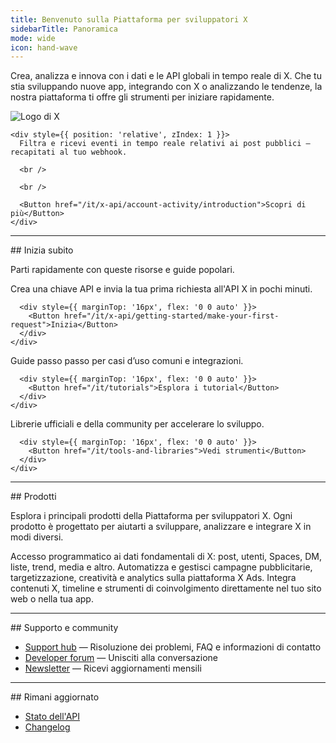 ```yaml
---
title: Benvenuto sulla Piattaforma per sviluppatori X
sidebarTitle: Panoramica
mode: wide
icon: hand-wave
---
```



Crea, analizza e innova con i dati e le API globali in tempo reale di X. Che tu stia sviluppando nuove app, integrando con X o analizzando le tendenze, la nostra piattaforma ti offre gli strumenti per iniziare rapidamente.

<Card title="Webhook del Flusso filtrato: ora disponibili" icon="bolt" iconType="solid">
  <div
    style={{
position: 'relative',
minHeight: '90px'
}}
  >
    <div
      style={{
position: 'absolute',
top: '25%',
left: '85%',
transform: 'translate(-50%, -50%)',
opacity: 0.10,
zIndex: 0,
width: '40%',
maxWidth: '320px',
pointerEvents: 'none',
filter: 'grayscale(1)'
}}
    >
      <img src="/logo/logo.svg" alt="Logo di X" style={{ width: '100%' }} />
    </div>

    <div style={{ position: 'relative', zIndex: 1 }}>
      Filtra e ricevi eventi in tempo reale relativi ai post pubblici — recapitati al tuo webhook.

      <br />

      <br />

      <Button href="/it/x-api/account-activity/introduction">Scopri di più</Button>
    </div>
  </div>
</Card>

---

<div id="jump-right-in">
  ## Inizia subito
</div>

Parti rapidamente con queste risorse e guide popolari.

<div className="grid md:grid-cols-3 gap-6 my-8">
  <Card title="Avvio rapido" icon="rocket" iconType="solid" href="/it/x-api/getting-started/make-your-first-request">
    <div style={{ minHeight: '120px', display: 'flex', flexDirection: 'column' }}>
      <div style={{ flex: '1 1 auto' }}>
        Crea una chiave API e invia la tua prima richiesta all'API X in pochi minuti.
      </div>

      <div style={{ marginTop: '16px', flex: '0 0 auto' }}>
        <Button href="/it/x-api/getting-started/make-your-first-request">Inizia</Button>
      </div>
    </div>
  </Card>

  <Card title="Tutorial" icon="book" iconType="solid" href="/it/tutorials">
    <div style={{ minHeight: '120px', display: 'flex', flexDirection: 'column' }}>
      <div style={{ flex: '1 1 auto' }}>
        Guide passo passo per casi d’uso comuni e integrazioni.
      </div>

      <div style={{ marginTop: '16px', flex: '0 0 auto' }}>
        <Button href="/it/tutorials">Esplora i tutorial</Button>
      </div>
    </div>
  </Card>

  <Card title="Strumenti e SDK" icon="toolbox" iconType="solid" href="/it/tools-and-libraries">
    <div style={{ minHeight: '120px', display: 'flex', flexDirection: 'column' }}>
      <div style={{ flex: '1 1 auto' }}>
        Librerie ufficiali e della community per accelerare lo sviluppo.
      </div>

      <div style={{ marginTop: '16px', flex: '0 0 auto' }}>
        <Button href="/it/tools-and-libraries">Vedi strumenti</Button>
      </div>
    </div>
  </Card>
</div>

---

<div id="products">
  ## Prodotti
</div>

Esplora i principali prodotti della Piattaforma per sviluppatori X. Ogni prodotto è progettato per aiutarti a sviluppare, analizzare e integrare X in modi diversi.

<CardGroup cols={3}>
  <Card title="X API" icon="square-x-twitter" iconType="solid" href="/it/x-api/introduction">
    Accesso programmatico ai dati fondamentali di X: post, utenti, Spaces, DM, liste, trend, media e altro.
  </Card>

  <Card title="X Ads API" icon="rectangle-ad" iconType="solid" href="/it/x-ads-api/introduction">
    Automatizza e gestisci campagne pubblicitarie, targetizzazione, creatività e analytics sulla piattaforma X Ads.
  </Card>

  <Card title="X for Websites" icon="laptop-code" iconType="solid" href="https://developer.x.com/en/docs/twitter-for-websites.html">
    Integra contenuti X, timeline e strumenti di coinvolgimento direttamente nel tuo sito web o nella tua app.
  </Card>
</CardGroup>

---

<div id="support-community">
  ## Supporto e community
</div>

- [Support hub](https://developer.x.com/en/support) — Risoluzione dei problemi, FAQ e informazioni di contatto
- [Developer forum](https://devcommunity.x.com) — Unisciti alla conversazione
- [Newsletter](https://docs.x.com/resources/newsletter) — Ricevi aggiornamenti mensili

---

<div id="stay-informed">
  ## Rimani aggiornato
</div>

- [Stato dell'API](https://docs.x.com/status)
- [Changelog](https://docs.x.com/changelog)